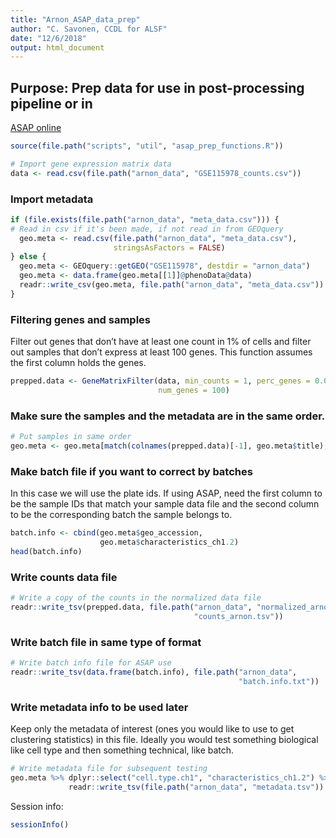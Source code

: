 ```yaml
---
title: "Arnon_ASAP_data_prep"
author: "C. Savonen, CCDL for ALSF"
date: "12/6/2018"
output: html_document
---
```


## Purpose: Prep data for use in post-processing pipeline or in 
[ASAP online](https://asap.epfl.ch/)
```r
source(file.path("scripts", "util", "asap_prep_functions.R"))
```

```r
# Import gene expression matrix data
data <- read.csv(file.path("arnon_data", "GSE115978_counts.csv"))
```

### Import metadata
```r
if (file.exists(file.path("arnon_data", "meta_data.csv"))) {
# Read in csv if it's been made, if not read in from GEOquery
  geo.meta <- read.csv(file.path("arnon_data", "meta_data.csv"),
                       stringsAsFactors = FALSE)
} else {
  geo.meta <- GEOquery::getGEO("GSE115978", destdir = "arnon_data")
  geo.meta <- data.frame(geo.meta[[1]]@phenoData@data)
  readr::write_csv(geo.meta, file.path("arnon_data", "meta_data.csv"))
}
```

### Filtering genes and samples
Filter out genes that don't have at least one count in 1% of cells and filter out 
samples that don't express at least 100 genes. This function assumes the first 
column holds the genes.
```r
prepped.data <- GeneMatrixFilter(data, min_counts = 1, perc_genes = 0.01,
                                 num_genes = 100)
```

### Make sure the samples and the metadata are in the same order.
```r
# Put samples in same order 
geo.meta <- geo.meta[match(colnames(prepped.data)[-1], geo.meta$title), ]
```

### Make batch file if you want to correct by batches
In this case we will use the plate ids. 
If using ASAP, need the first column to be the sample IDs that match your sample 
data file and the second column to be the corresponding batch the sample belongs to.
```r
batch.info <- cbind(geo.meta$geo_accession,
                    geo.meta$characteristics_ch1.2)
head(batch.info)
```

### Write counts data file
```r
# Write a copy of the counts in the normalized data file
readr::write_tsv(prepped.data, file.path("arnon_data", "normalized_arnon", 
                                         "counts_arnon.tsv"))
```

### Write batch file in same type of format
```r
# Write batch info file for ASAP use
readr::write_tsv(data.frame(batch.info), file.path("arnon_data",
                                                   "batch.info.txt"))
```

### Write metadata info to be used later
Keep only the metadata of interest (ones you would like to use to get clustering
statistics) in this file. Ideally you would test something biological like 
cell type and then something technical, like batch.
```r
# Write metadata file for subsequent testing
geo.meta %>% dplyr::select("cell.type.ch1", "characteristics_ch1.2") %>%
             readr::write_tsv(file.path("arnon_data", "metadata.tsv"))
```

Session info: 
```r
sessionInfo()
```